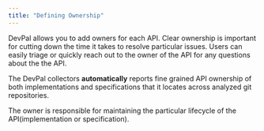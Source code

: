 ```yaml
---
title: "Defining Ownership"
---
```


DevPal allows you to add owners for each API. Clear ownership is important for cutting down the time it takes to resolve particular issues. Users can easily triage or quickly reach out to the owner of the API for any questions about the the API.

The DevPal collectors **automatically** reports fine grained API ownership of both implementations and specifications that it locates across analyzed git repositories.

The owner is responsible for maintaining the particular lifecycle of the API(implementation or specification). 


